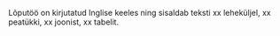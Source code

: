Lõputöö on kirjutatud Inglise keeles ning sisaldab teksti xx leheküljel, xx peatükki, xx
joonist, xx tabelit.
